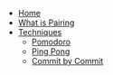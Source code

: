 - [Home](/)
- [What is Pairing](/what-is-pairing)
- [Techniques](/techniques)
  - [Pomodoro](/techniques/pomodoro)
  - [Ping Pong](/techniques/ping-pong)
  - [Commit by Commit](/techniques/commit-by-commit)